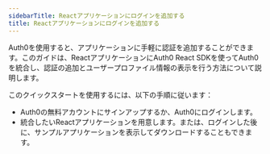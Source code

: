 ```yaml
---
sidebarTitle: Reactアプリケーションにログインを追加する
title: Reactアプリケーションにログインを追加する
---
```


Auth0を使用すると、アプリケーションに手軽に認証を追加することができます。このガイドは、ReactアプリケーションにAuth0 React SDKを使ってAuth0を統合し、認証の追加とユーザープロファイル情報の表示を行う方法について説明します。

このクイックスタートを使用するには、以下の手順に従います：

* Auth0の無料アカウントにサインアップするか、Auth0にログインします。
* 統合したいReactアプリケーションを用意します。または、ログインした後に、サンプルアプリケーションを表示してダウンロードすることもできます。